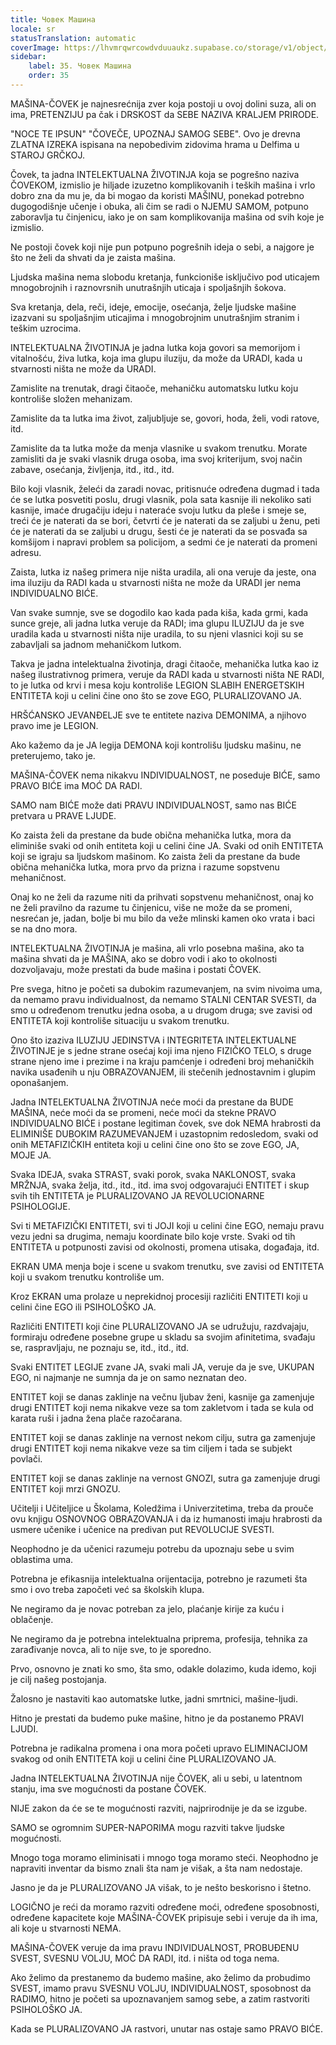 ```yaml
---
title: Човек Машина
locale: sr
statusTranslation: automatic
coverImage: https://lhvmrqwrcowdvduuaukz.supabase.co/storage/v1/object/public/strapi-uploads/small_cover-educacion-fundamental.webp-2d51a7828a2b1309555be27f7e2a61a0.webp
sidebar:
    label: 35. Човек Машина
    order: 35
---
```

MAŠINA-ČOVEK je najnesrećnija zver koja postoji u ovoj dolini suza, ali on ima, PRETENZIJU pa čak i DRSKOST da SEBE NAZIVA KRALJEM PRIRODE.

"NOCE TE IPSUN" "ČOVEČE, UPOZNAJ SAMOG SEBE". Ovo je drevna ZLATNA IZREKA ispisana na nepobedivim zidovima hrama u Delfima u STAROJ GRČKOJ.

Čovek, ta jadna INTELEKTUALNA ŽIVOTINJA koja se pogrešno naziva ČOVEKOM, izmislio je hiljade izuzetno komplikovanih i teških mašina i vrlo dobro zna da mu je, da bi mogao da koristi MAŠINU, ponekad potrebno dugogodišnje učenje i obuka, ali čim se radi o NJEMU SAMOM, potpuno zaboravlja tu činjenicu, iako je on sam komplikovanija mašina od svih koje je izmislio.

Ne postoji čovek koji nije pun potpuno pogrešnih ideja o sebi, a najgore je što ne želi da shvati da je zaista mašina.

Ljudska mašina nema slobodu kretanja, funkcioniše isključivo pod uticajem mnogobrojnih i raznovrsnih unutrašnjih uticaja i spoljašnjih šokova.

Sva kretanja, dela, reči, ideje, emocije, osećanja, želje ljudske mašine izazvani su spoljašnjim uticajima i mnogobrojnim unutrašnjim stranim i teškim uzrocima.

INTELEKTUALNA ŽIVOTINJA je jadna lutka koja govori sa memorijom i vitalnošću, živa lutka, koja ima glupu iluziju, da može da URADI, kada u stvarnosti ništa ne može da URADI.

Zamislite na trenutak, dragi čitaoče, mehaničku automatsku lutku koju kontroliše složen mehanizam.

Zamislite da ta lutka ima život, zaljubljuje se, govori, hoda, želi, vodi ratove, itd.

Zamislite da ta lutka može da menja vlasnike u svakom trenutku. Morate zamisliti da je svaki vlasnik druga osoba, ima svoj kriterijum, svoj način zabave, osećanja, življenja, itd., itd., itd.

Bilo koji vlasnik, želeći da zaradi novac, pritisnuće određena dugmad i tada će se lutka posvetiti poslu, drugi vlasnik, pola sata kasnije ili nekoliko sati kasnije, imaće drugačiju ideju i nateraće svoju lutku da pleše i smeje se, treći će je naterati da se bori, četvrti će je naterati da se zaljubi u ženu, peti će je naterati da se zaljubi u drugu, šesti će je naterati da se posvađa sa komšijom i napravi problem sa policijom, a sedmi će je naterati da promeni adresu.

Zaista, lutka iz našeg primera nije ništa uradila, ali ona veruje da jeste, ona ima iluziju da RADI kada u stvarnosti ništa ne može da URADI jer nema INDIVIDUALNO BIĆE.

Van svake sumnje, sve se dogodilo kao kada pada kiša, kada grmi, kada sunce greje, ali jadna lutka veruje da RADI; ima glupu ILUZIJU da je sve uradila kada u stvarnosti ništa nije uradila, to su njeni vlasnici koji su se zabavljali sa jadnom mehaničkom lutkom.

Takva je jadna intelektualna životinja, dragi čitaoče, mehanička lutka kao iz našeg ilustrativnog primera, veruje da RADI kada u stvarnosti ništa NE RADI, to je lutka od krvi i mesa koju kontroliše LEGION SLABIH ENERGETSKIH ENTITETA koji u celini čine ono što se zove EGO, PLURALIZOVANO JA.

HRŠĆANSKO JEVANĐELJE sve te entitete naziva DEMONIMA, a njihovo pravo ime je LEGION.

Ako kažemo da je JA legija DEMONA koji kontrolišu ljudsku mašinu, ne preterujemo, tako je.

MAŠINA-ČOVEK nema nikakvu INDIVIDUALNOST, ne poseduje BIĆE, samo PRAVO BIĆE ima MOĆ DA RADI.

SAMO nam BIĆE može dati PRAVU INDIVIDUALNOST, samo nas BIĆE pretvara u PRAVE LJUDE.

Ko zaista želi da prestane da bude obična mehanička lutka, mora da eliminiše svaki od onih entiteta koji u celini čine JA. Svaki od onih ENTITETA koji se igraju sa ljudskom mašinom. Ko zaista želi da prestane da bude obična mehanička lutka, mora prvo da prizna i razume sopstvenu mehaničnost.

Onaj ko ne želi da razume niti da prihvati sopstvenu mehaničnost, onaj ko ne želi pravilno da razume tu činjenicu, više ne može da se promeni, nesrećan je, jadan, bolje bi mu bilo da veže mlinski kamen oko vrata i baci se na dno mora.

INTELEKTUALNA ŽIVOTINJA je mašina, ali vrlo posebna mašina, ako ta mašina shvati da je MAŠINA, ako se dobro vodi i ako to okolnosti dozvoljavaju, može prestati da bude mašina i postati ČOVEK.

Pre svega, hitno je početi sa dubokim razumevanjem, na svim nivoima uma, da nemamo pravu individualnost, da nemamo STALNI CENTAR SVESTI, da smo u određenom trenutku jedna osoba, a u drugom druga; sve zavisi od ENTITETA koji kontroliše situaciju u svakom trenutku.

Ono što izaziva ILUZIJU JEDINSTVA i INTEGRITETA INTELEKTUALNE ŽIVOTINJE je s jedne strane osećaj koji ima njeno FIZIČKO TELO, s druge strane njeno ime i prezime i na kraju pamćenje i određeni broj mehaničkih navika usađenih u nju OBRAZOVANJEM, ili stečenih jednostavnim i glupim oponašanjem.

Jadna INTELEKTUALNA ŽIVOTINJA neće moći da prestane da BUDE MAŠINA, neće moći da se promeni, neće moći da stekne PRAVO INDIVIDUALNO BIĆE i postane legitiman čovek, sve dok NEMA hrabrosti da ELIMINIŠE DUBOKIM RAZUMEVANJEM i uzastopnim redosledom, svaki od onih METAFIZIČKIH entiteta koji u celini čine ono što se zove EGO, JA, MOJE JA.

Svaka IDEJA, svaka STRAST, svaki porok, svaka NAKLONOST, svaka MRŽNJA, svaka želja, itd., itd., itd. ima svoj odgovarajući ENTITET i skup svih tih ENTITETA je PLURALIZOVANO JA REVOLUCIONARNE PSIHOLOGIJE.

Svi ti METAFIZIČKI ENTITETI, svi ti JOJI koji u celini čine EGO, nemaju pravu vezu jedni sa drugima, nemaju koordinate bilo koje vrste. Svaki od tih ENTITETA u potpunosti zavisi od okolnosti, promena utisaka, događaja, itd.

EKRAN UMA menja boje i scene u svakom trenutku, sve zavisi od ENTITETA koji u svakom trenutku kontroliše um.

Kroz EKRAN uma prolaze u neprekidnoj procesiji različiti ENTITETI koji u celini čine EGO ili PSIHOLOŠKO JA.

Različiti ENTITETI koji čine PLURALIZOVANO JA se udružuju, razdvajaju, formiraju određene posebne grupe u skladu sa svojim afinitetima, svađaju se, raspravljaju, ne poznaju se, itd., itd., itd.

Svaki ENTITET LEGIJE zvane JA, svaki mali JA, veruje da je sve, UKUPAN EGO, ni najmanje ne sumnja da je on samo neznatan deo.

ENTITET koji se danas zaklinje na večnu ljubav ženi, kasnije ga zamenjuje drugi ENTITET koji nema nikakve veze sa tom zakletvom i tada se kula od karata ruši i jadna žena plače razočarana.

ENTITET koji se danas zaklinje na vernost nekom cilju, sutra ga zamenjuje drugi ENTITET koji nema nikakve veze sa tim ciljem i tada se subjekt povlači.

ENTITET koji se danas zaklinje na vernost GNOZI, sutra ga zamenjuje drugi ENTITET koji mrzi GNOZU.

Učitelji i Učiteljice u Školama, Koledžima i Univerzitetima, treba da prouče ovu knjigu OSNOVNOG OBRAZOVANJA i da iz humanosti imaju hrabrosti da usmere učenike i učenice na predivan put REVOLUCIJE SVESTI.

Neophodno je da učenici razumeju potrebu da upoznaju sebe u svim oblastima uma.

Potrebna je efikasnija intelektualna orijentacija, potrebno je razumeti šta smo i ovo treba započeti već sa školskih klupa.

Ne negiramo da je novac potreban za jelo, plaćanje kirije za kuću i oblačenje.

Ne negiramo da je potrebna intelektualna priprema, profesija, tehnika za zarađivanje novca, ali to nije sve, to je sporedno.

Prvo, osnovno je znati ko smo, šta smo, odakle dolazimo, kuda idemo, koji je cilj našeg postojanja.

Žalosno je nastaviti kao automatske lutke, jadni smrtnici, mašine-ljudi.

Hitno je prestati da budemo puke mašine, hitno je da postanemo PRAVI LJUDI.

Potrebna je radikalna promena i ona mora početi upravo ELIMINACIJOM svakog od onih ENTITETA koji u celini čine PLURALIZOVANO JA.

Jadna INTELEKTUALNA ŽIVOTINJA nije ČOVEK, ali u sebi, u latentnom stanju, ima sve mogućnosti da postane ČOVEK.

NIJE zakon da će se te mogućnosti razviti, najprirodnije je da se izgube.

SAMO se ogromnim SUPER-NAPORIMA mogu razviti takve ljudske mogućnosti.

Mnogo toga moramo eliminisati i mnogo toga moramo steći. Neophodno je napraviti inventar da bismo znali šta nam je višak, a šta nam nedostaje.

Jasno je da je PLURALIZOVANO JA višak, to je nešto beskorisno i štetno.

LOGIČNO je reći da moramo razviti određene moći, određene sposobnosti, određene kapacitete koje MAŠINA-ČOVEK pripisuje sebi i veruje da ih ima, ali koje u stvarnosti NEMA.

MAŠINA-ČOVEK veruje da ima pravu INDIVIDUALNOST, PROBUĐENU SVEST, SVESNU VOLJU, MOĆ DA RADI, itd. i ništa od toga nema.

Ako želimo da prestanemo da budemo mašine, ako želimo da probudimo SVEST, imamo pravu SVESNU VOLJU, INDIVIDUALNOST, sposobnost da RADIMO, hitno je početi sa upoznavanjem samog sebe, a zatim rastvoriti PSIHOLOŠKO JA.

Kada se PLURALIZOVANO JA rastvori, unutar nas ostaje samo PRAVO BIĆE.


